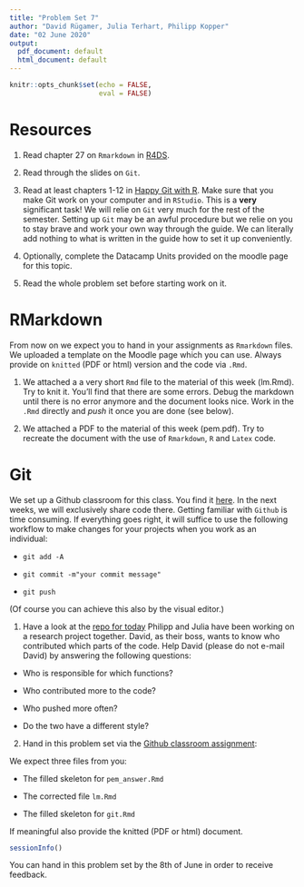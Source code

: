 ```yaml
---
title: "Problem Set 7"
author: "David Rügamer, Julia Terhart, Philipp Kopper"
date: "02 June 2020"
output:
  pdf_document: default
  html_document: default
---
```


```r
knitr::opts_chunk$set(echo = FALSE,
                      eval = FALSE)
```

# Resources

1) Read chapter 27 on `Rmarkdown` in [R4DS](https://r4ds.had.co.nz/r-markdown.html).

2) Read through the slides on `Git`.

3) Read at least chapters 1-12 in [Happy Git with R](https://happygitwithr.com/).
Make sure that you make Git work on your computer and in `RStudio`. 
This is a __very__ significant task!
We will relie on `Git` very much for the rest of the semester.
Setting up `Git` may be an awful procedure but we relie on you to stay brave and work your own way through the guide.
We can literally add nothing to what is written in the guide how to set it up conveniently.

4) Optionally, complete the Datacamp Units provided on the moodle page for this topic.

5) Read the whole problem set before starting work on it.

# RMarkdown

From now on we expect you to hand in your assignments as `Rmarkdown` files.
We uploaded a template on the Moodle page which you can use.
Always provide on `knitted` (PDF or html) version and the code via `.Rmd`.

1) We attached a a very short `Rmd` file to the material of this week (lm.Rmd).
Try to knit it. 
You'll find that there are some errors.
Debug the markdown until there is no error anymore and the document looks nice.
Work in the `.Rmd` directly and _push_ it once you are done (see below).

2) We attached a PDF to the material of this week (pem.pdf). 
Try to recreate the document with the use of `Rmarkdown`, `R` and `Latex` code.

# Git

We set up a Github classroom for this class.
You find it [here](https://classroom.github.com/classrooms/65912838-classroom).
In the next weeks, we will exclusively share code there.
Getting familiar with `Github` is time consuming.
If everything goes right, it will suffice to use the following workflow to make changes for your projects when you work as an individual:

- `git add -A`

- `git commit -m"your commit message"`

- `git push`

(Of course you can achieve this also by the visual editor.)

1) Have a look at the [repo for today](https://github.com/Statistische-Software-2020/PS7-Git)
Philipp and Julia have been working on a research project together.
David, as their boss, wants to know who contributed which parts of the code.
Help David (please do not e-mail David) by answering the following questions:

- Who is responsible for which functions?

- Who contributed more to the code?

- Who pushed more often?

- Do the two have a different style?

2) Hand in this problem set via the [Github classroom assignment](https://classroom.github.com/a/3dTXLLKc):

We expect three files from you:

- The filled skeleton for `pem_answer.Rmd`

- The corrected file `lm.Rmd`

- The filled skeleton for `git.Rmd`

If meaningful also provide the knitted (PDF or html) document.

```r
sessionInfo()
```

You can hand in this problem set by the 8th of June in order to receive feedback.
